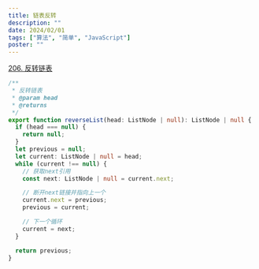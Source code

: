 ```yaml
---
title: 链表反转
description: ""
date: 2024/02/01
tags: ["算法", "简单", "JavaScript"]
poster: ""
---
```


[206. 反转链表](https://leetcode.cn/problems/reverse-linked-list/)

```typescript
/**
 * 反转链表
 * @param head
 * @returns
 */
export function reverseList(head: ListNode | null): ListNode | null {
  if (head === null) {
    return null;
  }
  let previous = null;
  let current: ListNode | null = head;
  while (current !== null) {
    // 获取next引用
    const next: ListNode | null = current.next;

    // 断开next链接并指向上一个
    current.next = previous;
    previous = current;

    // 下一个循环
    current = next;
  }

  return previous;
}
```
